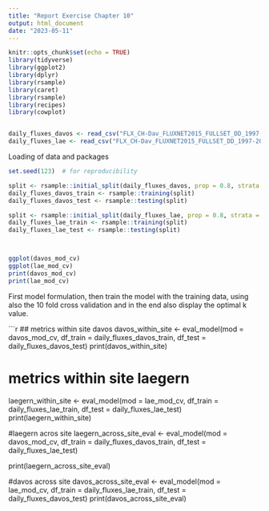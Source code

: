 ```yaml
---
title: "Report Exercise Chapter 10"
output: html_document
date: "2023-05-11"
---
```


```r
knitr::opts_chunk$set(echo = TRUE)
library(tidyverse)
library(ggplot2)
library(dplyr)
library(rsample)
library(caret)
library(rsample)
library(recipes)
library(cowplot)


daily_fluxes_davos <- read_csv("FLX_CH-Dav_FLUXNET2015_FULLSET_DD_1997-2014_1-3.csv")
daily_fluxes_lae <- read_csv("FLX_CH-Dav_FLUXNET2015_FULLSET_DD_1997-2014_1-3.csv")

```

Loading of data and packages


```r
set.seed(123)  # for reproducibility

split <- rsample::initial_split(daily_fluxes_davos, prop = 0.8, strata = "VPD_F")
daily_fluxes_davos_train <- rsample::training(split)
daily_fluxes_davos_test <- rsample::testing(split)

split <- rsample::initial_split(daily_fluxes_lae, prop = 0.8, strata = "VPD_F")
daily_fluxes_lae_train <- rsample::training(split)
daily_fluxes_lae_test <- rsample::testing(split)



ggplot(davos_mod_cv)
ggplot(lae_mod_cv)
print(davos_mod_cv)
print(lae_mod_cv)

```
First model formulation, then train the model with the training data, using also the 10 fold cross validation and in the end also display the optimal k value.

```r

## metrics within site davos
davos_within_site <- eval_model(mod = davos_mod_cv, df_train = daily_fluxes_davos_train, df_test = daily_fluxes_davos_test)
print(davos_within_site)

# metrics within site laegern
laegern_within_site <- eval_model(mod = lae_mod_cv, df_train = daily_fluxes_lae_train, df_test = daily_fluxes_lae_test)
print(laegern_within_site)


#laegern acros site
laegern_across_site_eval <- eval_model(mod = davos_mod_cv,
                                       df_train = daily_fluxes_davos_train,
                                       df_test = daily_fluxes_lae_test)

print(laegern_across_site_eval)


#davos across site
davos_across_site_eval <- eval_model(mod = lae_mod_cv,
                                     df_train = daily_fluxes_lae_train,
                                     df_test = daily_fluxes_davos_test)
print(davos_across_site_eval)

